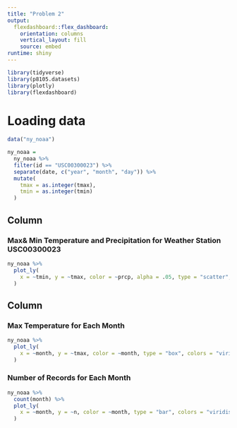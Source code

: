 ```yaml
---
title: "Problem 2"
output: 
  flexdashboard::flex_dashboard:
    orientation: columns
    vertical_layout: fill
    source: embed
runtime: shiny
---
```


```r
library(tidyverse)
library(p8105.datasets)
library(plotly)
library(flexdashboard)
```

# Loading data

```r
data("ny_noaa")

ny_noaa =
  ny_noaa %>% 
  filter(id == "USC00300023") %>% 
  separate(date, c("year", "month", "day")) %>% 
  mutate(
    tmax = as.integer(tmax),
    tmin = as.integer(tmin)
  )
```


Column {data-width=650}
-----------------------------------------------------------------------

### Max& Min Temperature and Precipitation for Weather Station USC00300023

```r
ny_noaa %>% 
  plot_ly(
    x = ~tmin, y = ~tmax, color = ~prcp, alpha = .05, type = "scatter", mode = "markers"
  ) 
```

Column {data-width=350}
-----------------------------------------------------------------------

### Max Temperature for Each Month

```r
ny_noaa %>% 
  plot_ly(
    x = ~month, y = ~tmax, color = ~month, type = "box", colors = "viridis"
  )
```

### Number of Records for Each Month

```r
ny_noaa %>% 
  count(month) %>% 
  plot_ly(
    x = ~month, y = ~n, color = ~month, type = "bar", colors = "viridis"
  )
```
